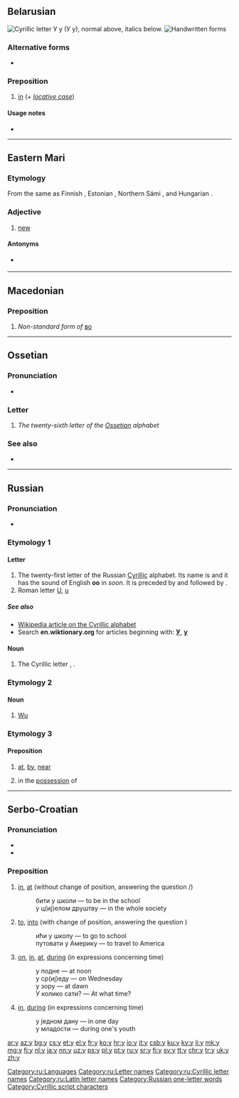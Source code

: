 {{Cyrillic character info|hex=443|name=CYRILLIC SMALL LETTER U}}
{{also|y|ყ|Appendix:Variations of "y"}}
==Belarusian==
[[File:Cyrillic U.png|thumb|right|Cyrillic letter '''У у'''<br/>
(''У у''), normal above, italics below.]]
[[File:21-Russian alphabet-У у.svg|thumb|Handwritten forms]]

===Alternative forms===
* {{l|be|ў}} {{qualifier|after vowels}}

===Preposition===
{{head|be|preposition|sc=Cyrl|tr=u}}

# [[in]] (''+ [[locative case]]'')

====Usage notes====
* {{be-у-ў|у|ў}}

----

==Eastern Mari==

===Etymology===
From the same {{etyl|fiu-pro|chm}} {{m|urj-pro|*wuδe}} as Finnish {{m|fi|uusi}}, Estonian {{m|et|uus}}, Northern Sámi {{m|se|ođas}}, and Hungarian {{m|hu|új}}.

===Adjective===
{{head|chm|adjective|tr=u|sc=Cyrl}}

# [[new]]

====Antonyms====
* {{qualifier|new}} {{l|chm|тошто|sc=Cyrl}}

----

==Macedonian==

===Preposition===

# <i>Non-standard form of</i> [[во]]

----

==Ossetian==

===Pronunciation===
* {{qualifier|phoneme}} {{IPA|/u/|/w/|lang=os}}

===Letter===
{{head|os|letter|sc=Cyrl|upper case|У}}

# ''The twenty-sixth letter of the [[Ossetian]] alphabet''

===See also===
* {{list:Cyrillic script letters/os}}

----

==Russian==

===Pronunciation===
* {{ru-IPA|у̂}}

===Etymology 1===

====Letter====
{{head|ru|letter|lower case||upper case|У}}

# The twenty-first letter of the Russian [[Cyrillic]] alphabet. Its name is {{m|ru|у}} and it has the sound of English '''oo''' in ''soon''. It is preceded by {{m|ru|т|Т}} and followed by {{m|ru|ф|Ф}}.
# Roman letter [[U]], [[u]]

=====See also=====
* [[w:Cyrillic alphabet|Wikipedia article on the Cyrillic alphabet]]
* Search '''en.wiktionary.org''' for articles beginning with: '''[http://en.wiktionary.org/w/index.php?title=Special%3AAllpages&from=%D0%A3&namespace=0 У]''', '''[http://en.wiktionary.org/w/index.php?title=Special%3AAllpages&from=%D1%83&namespace=0 у]'''

====Noun====
{{ru-noun||n-in|-}}

# The Cyrillic letter {{m|ru|у|У}}, {{m|ru|у}}.

===Etymology 2===

====Noun====
{{wikipedia|lang=ru|у (китайский язык)}}

{{ru-noun||m-in|-}}

# [[Wu]] {{qualifier|language}}

===Etymology 3===

====Preposition====
{{head|ru|preposition}} {{qualifier|+ [[genitive case]]}}

# [[at]], [[by]], [[near]]
#: {{ux|ru|inline=y|у окна́|at the window}}
#: {{ux|ru|inline=y|Оте́ц у сы́на|The father is at his son’s (house).}}
# in the [[possession]] of {{qualifier|used to express "to have"}}
#: {{ux|ru|inline=y|У вас есть каранда́ш?|Do you have a pencil?}}
#: {{ux|ru|inline=y|У меня́ нет карандаша́.|I don’t have a pencil.}}

[[Category:ru:Languages]]
[[Category:ru:Letter names]]
[[Category:ru:Cyrillic letter names]]
[[Category:ru:Latin letter names]]
[[Category:Russian one-letter words]]

----

==Serbo-Croatian==

===Pronunciation===
* {{IPA|/u/|lang=sh}}
* {{audio|Sr-u.ogg|audio|lang=sh}}

===Preposition===
{{sh-preposition|c|u}}

# {{qualifier|with locative}} [[in]], [[at]] (without change of position, answering the question {{m|sh|sc=Cyrl|гдје̏}}/{{m|sh|sc=Cyrl|где̏}})
#: бити у школи — to be in the school
#: у ц(иј)елом друштву — in the whole society
# {{qualifier|with accusative}} [[to]], [[into]] (with change of position, answering the question {{m|sh|sc=Cyrl|ку̀да}})
#: ићи у школу — to go to school
#: путовати у Америку — to travel to America
# {{qualifier|with accusative}} [[on]], [[in]], [[at]], [[during]] (in expressions concerning time)
#: у подне — at noon
#: у ср(иј)еду — on Wednesday
#: у зору — at dawn
#: У колико сати? — At what time?
# {{qualifier|with locative}} [[in]], [[during]] (in expressions concerning time)
#: у једном дану — in one day
#: у младости — during one's youth

[[Category:Cyrillic script characters]]

[[ar:у]]
[[az:у]]
[[bg:у]]
[[cs:у]]
[[et:у]]
[[el:у]]
[[fr:у]]
[[ko:у]]
[[hr:у]]
[[io:у]]
[[it:у]]
[[csb:у]]
[[ku:у]]
[[ky:у]]
[[li:у]]
[[mk:у]]
[[mg:у]]
[[fj:у]]
[[nl:у]]
[[ja:у]]
[[nn:у]]
[[uz:у]]
[[ps:у]]
[[pl:у]]
[[pt:у]]
[[ru:у]]
[[sr:у]]
[[fi:у]]
[[sv:у]]
[[tt:у]]
[[chr:у]]
[[tr:у]]
[[uk:у]]
[[zh:у]]